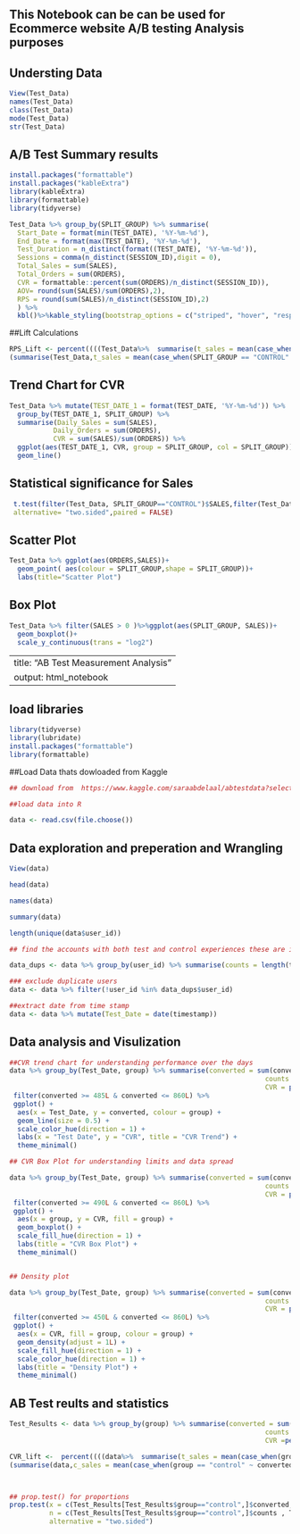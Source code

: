 ## This Notebook can be can be used for Ecommerce website A/B testing Analysis purposes

## Understing Data
```r
View(Test_Data)
names(Test_Data)
class(Test_Data)
mode(Test_Data)
str(Test_Data)
```

## A/B Test Summary results 
```r

install.packages("formattable")
install.packages("kableExtra")
library(kableExtra)
library(formattable)
library(tidyverse)

Test_Data %>% group_by(SPLIT_GROUP) %>% summarise(
  Start_Date = format(min(TEST_DATE), '%Y-%m-%d'), 
  End_Date = format(max(TEST_DATE), '%Y-%m-%d'),
  Test_Duration = n_distinct(format((TEST_DATE), '%Y-%m-%d')),
  Sessions = comma(n_distinct(SESSION_ID),digit = 0), 
  Total_Sales = sum(SALES),
  Total_Orders = sum(ORDERS),
  CVR = formattable::percent(sum(ORDERS)/n_distinct(SESSION_ID)), 
  AOV= round(sum(SALES)/sum(ORDERS),2),
  RPS = round(sum(SALES)/n_distinct(SESSION_ID),2)
  ) %>% 
  kbl()%>%kable_styling(bootstrap_options = c("striped", "hover", "responsive"))
```

##Lift Calculations
```r
RPS_Lift <- percent((((Test_Data%>%  summarise(t_sales = mean(case_when(SPLIT_GROUP == "TEST" ~ SALES), na.rm=TRUE)))/
(summarise(Test_Data,t_sales = mean(case_when(SPLIT_GROUP == "CONTROL" ~ SALES), na.rm=TRUE))))-1),2)

```


## Trend Chart for CVR 
```r
Test_Data %>% mutate(TEST_DATE_1 = format(TEST_DATE, '%Y-%m-%d')) %>% 
  group_by(TEST_DATE_1, SPLIT_GROUP) %>%
  summarise(Daily_Sales = sum(SALES),
           Daily_Orders = sum(ORDERS), 
           CVR = sum(SALES)/sum(ORDERS)) %>% 
  ggplot(aes(TEST_DATE_1, CVR, group = SPLIT_GROUP, col = SPLIT_GROUP))+
  geom_line()
```

## Statistical significance for Sales
```r
 t.test(filter(Test_Data, SPLIT_GROUP=="CONTROL")$SALES,filter(Test_Data, SPLIT_GROUP=="TEST")$SALES, 
 alternative= "two.sided",paired = FALSE)
```

## Scatter Plot 
```r
Test_Data %>% ggplot(aes(ORDERS,SALES))+
  geom_point( aes(colour = SPLIT_GROUP,shape = SPLIT_GROUP))+
  labs(title="Scatter Plot")
```

## Box Plot 
```r
Test_Data %>% filter(SALES > 0 )%>%ggplot(aes(SPLIT_GROUP, SALES))+
  geom_boxplot()+
  scale_y_continuous(trans = "log2")
```




---
title: "AB Test Measurement Analysis"
output: html_notebook
---

## load libraries 
```r
library(tidyverse)
library(lubridate)
install.packages("formattable")
library(formattable)
```


##Load Data thats dowloaded from Kaggle  

```r
## download from  https://www.kaggle.com/saraabdelaal/abtestdata?select=ab_data.csv 

##load data into R 

data <- read.csv(file.choose())

```



## Data exploration and preperation and Wrangling 
```r
View(data)

head(data)

names(data)

summary(data)

length(unique(data$user_id))

## find the accounts with both test and control experiences these are issue users and they are excluded 

data_dups <- data %>% group_by(user_id) %>% summarise(counts = length(timestamp)) %>% filter(counts >1)

### exclude duplicate users 
data <- data %>% filter(!user_id %in% data_dups$user_id)

##extract date from time stamp 
data <- data %>% mutate(Test_Date = date(timestamp))

```


## Data analysis and Visulization
```r

##CVR trend chart for understanding performance over the days 
data %>% group_by(Test_Date, group) %>% summarise(converted = sum(converted),
                                                                counts =n(),
                                                                CVR = percent(sum(converted/n()))) %>%
 filter(converted >= 485L & converted <= 860L) %>%
 ggplot() +
  aes(x = Test_Date, y = converted, colour = group) +
  geom_line(size = 0.5) +
  scale_color_hue(direction = 1) +
  labs(x = "Test Date", y = "CVR", title = "CVR Trend") +
  theme_minimal()

## CVR Box Plot for understanding limits and data spread 

data %>% group_by(Test_Date, group) %>% summarise(converted = sum(converted),
                                                                counts =n(),
                                                                CVR = percent(sum(converted/n()))) %>%
 filter(converted >= 490L & converted <= 860L) %>%
 ggplot() +
  aes(x = group, y = CVR, fill = group) +
  geom_boxplot() +
  scale_fill_hue(direction = 1) +
  labs(title = "CVR Box Plot") +
  theme_minimal()


## Density plot 

data %>% group_by(Test_Date, group) %>% summarise(converted = sum(converted),
                                                                counts =n(),
                                                                CVR = percent(sum(converted/n())))  %>%
 filter(converted >= 450L & converted <= 860L) %>%
 ggplot() +
  aes(x = CVR, fill = group, colour = group) +
  geom_density(adjust = 1L) +
  scale_fill_hue(direction = 1) +
  scale_color_hue(direction = 1) +
  labs(title = "Density Plot") +
  theme_minimal()

```


## AB Test reults and statistics 
```r

Test_Results <- data %>% group_by(group) %>% summarise(converted = sum(converted),
                                                                counts =n(),
                                                                CVR =percent(sum(converted/n())))

CVR_lift <-  percent((((data%>%  summarise(t_sales = mean(case_when(group == "treatment" ~ converted), na.rm=TRUE)))/
(summarise(data,c_sales = mean(case_when(group == "control" ~ converted), na.rm=TRUE))))-1),2)



## prop.test() for proportions 
prop.test(x = c(Test_Results[Test_Results$group=="control",]$converted, Test_Results[Test_Results$group=="treatment",]$converted ), 
          n = c(Test_Results[Test_Results$group=="control",]$counts , Test_Results[Test_Results$group=="treatment",]$counts ), 
          alternative = "two.sided")

```






